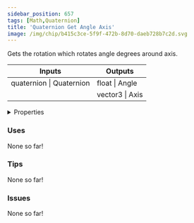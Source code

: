 ```yaml
---
sidebar_position: 657
tags: [Math,Quaternion]
title: 'Quaternion Get Angle Axis'
image: /img/chip/b415c3ce-5f9f-472b-8d70-daeb728b7c2d.svg
---
```


Gets the rotation which rotates angle degrees around axis.



<IChip uuid="b415c3ce-5f9f-472b-8d70-daeb728b7c2d"/>

<table><thead><tr><th>Inputs</th><th>Outputs</th></tr></thead><tbody><tr><td>quaternion | Quaternion</td><td>float | Angle</td></tr><tr><td /><td>vector3 | Axis</td></tr></tbody></table>

<details>
  <summary>Properties</summary>
  <div>
    <div>
    <table>
      <tbody>
        <tr>
          <td>Is beta required?</td>
          <td>No</td>
        </tr>
        <tr>
          <td>Is chip a trolling risk?</td>
          <td>No</td>
        </tr>
        <tr>
          <td>Is chip a role assignment risk?</td>
          <td>No</td>
        </tr>
        <tr>
          <td>Chip UUID</td>
          <td>b415c3ce-5f9f-472b-8d70-daeb728b7c2d</td>
        </tr>
        <tr>
          <td>Room availability</td>
          <td>Available everywhere</td>
        </tr>
      </tbody>
    </table>
    </div>
  </div>
</details>

### Uses

None so far!

### Tips

None so far!

### Issues

None so far!